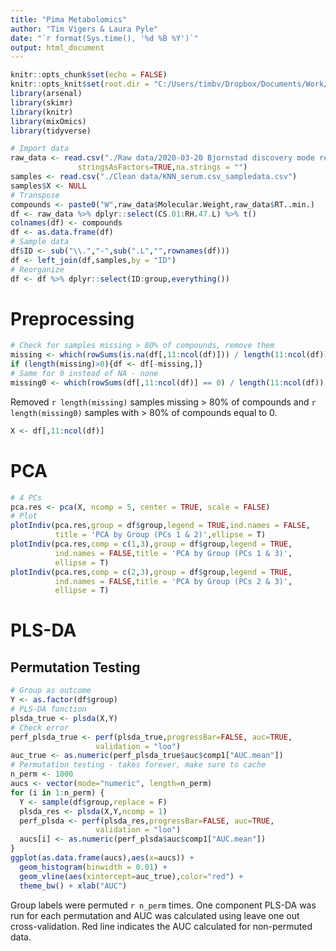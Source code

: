 ```yaml
---
title: "Pima Metabolomics"
author: "Tim Vigers & Laura Pyle"
date: "`r format(Sys.time(), '%d %B %Y')`"
output: html_document
---
```


```r
knitr::opts_chunk$set(echo = FALSE)
knitr::opts_knit$set(root.dir = "C:/Users/timbv/Dropbox/Documents/Work/petter_metabolomics")
library(arsenal)
library(skimr)
library(knitr)
library(mixOmics)
library(tidyverse)
```

```r
# Import data
raw_data <- read.csv("./Raw data/2020-03-20 Bjornstad discovery mode results jrh v2.csv", 
               stringsAsFactors=TRUE,na.strings = "")
samples <- read.csv("./Clean data/KNN_serum.csv_sampledata.csv")
samples$X <- NULL
# Transpose
compounds <- paste0("W",raw_data$Molecular.Weight,raw_data$RT..min.)
df <- raw_data %>% dplyr::select(CS.01:RH.47.L) %>% t()
colnames(df) <- compounds
df <- as.data.frame(df)
# Sample data
df$ID <- sub("\\.","-",sub(".L","",rownames(df)))
df <- left_join(df,samples,by = "ID")
# Reorganize
df <- df %>% dplyr::select(ID:group,everything())
```

# Preprocessing

```r
# Check for samples missing > 80% of compounds, remove them
missing <- which(rowSums(is.na(df[,11:ncol(df)])) / length(11:ncol(df)) > 0.8)
if (length(missing)>0){df <- df[-missing,]}
# Same for 0 instead of NA - none
missing0 <- which(rowSums(df[,11:ncol(df)] == 0) / length(11:ncol(df)) > 0.8)
```

Removed `r length(missing)` samples missing > 80% of compounds and `r length(missing0)` samples with > 80% of compounds equal to 0. 

```r
X <- df[,11:ncol(df)]
```

# PCA

```r
# 4 PCs
pca.res <- pca(X, ncomp = 5, center = TRUE, scale = FALSE)
# Plot
plotIndiv(pca.res,group = df$group,legend = TRUE,ind.names = FALSE,
          title = 'PCA by Group (PCs 1 & 2)',ellipse = T)
plotIndiv(pca.res,comp = c(1,3),group = df$group,legend = TRUE,
          ind.names = FALSE,title = 'PCA by Group (PCs 1 & 3)',
          ellipse = T)
plotIndiv(pca.res,comp = c(2,3),group = df$group,legend = TRUE,
          ind.names = FALSE,title = 'PCA by Group (PCs 2 & 3)',
          ellipse = T)
```

# PLS-DA

## Permutation Testing

```r
# Group as outcome
Y <- as.factor(df$group)
# PLS-DA function
plsda_true <- plsda(X,Y)
# Check error
perf_plsda_true <- perf(plsda_true,progressBar=FALSE, auc=TRUE,
                   validation = "loo")
auc_true <- as.numeric(perf_plsda_true$auc$comp1["AUC.mean"])
# Permutation testing - takes forever, make sure to cache
n_perm <- 1000
aucs <- vector(mode="numeric", length=n_perm)
for (i in 1:n_perm) {
  Y <- sample(df$group,replace = F)
  plsda_res <- plsda(X,Y,ncomp = 1)
  perf_plsda <- perf(plsda_res,progressBar=FALSE, auc=TRUE,
                   validation = "loo")
  aucs[i] <- as.numeric(perf_plsda$auc$comp1["AUC.mean"])
}
ggplot(as.data.frame(aucs),aes(x=aucs)) + 
  geom_histogram(binwidth = 0.01) + 
  geom_vline(aes(xintercept=auc_true),color="red") + 
  theme_bw() + xlab("AUC")
```

Group labels were permuted `r n_perm` times. One component PLS-DA was run for each permutation and AUC was calculated using leave one out cross-validation. Red line indicates the AUC calculated for non-permuted data.

<!-- # sPLS-DA -->

<!-- ```{r splsda,cache=TRUE} -->
<!-- # Tune -->
<!-- tune.splsda <- tune.splsda(X, Y, ncomp = 10, progressBar = FALSE,validation = "loo") -->
<!-- plot(tune.splsda) -->
<!-- choice.ncomp <- 1 -->
<!-- choice.keepX <- tune.splsda$choice.keepX[1:choice.ncomp] -->
<!-- # sPLS-DA function -->
<!-- splsda.res <- splsda(X, Y, ncomp = choice.ncomp, keepX = choice.keepX) -->
<!-- # Performance -->
<!-- perf.splsda <- perf(splsda.res,progressBar = FALSE, -->
<!--                     auc = TRUE) -->
<!-- # Select variables -->
<!-- selectVar(splsda.res, comp = 1)$value -->
<!-- ``` -->
